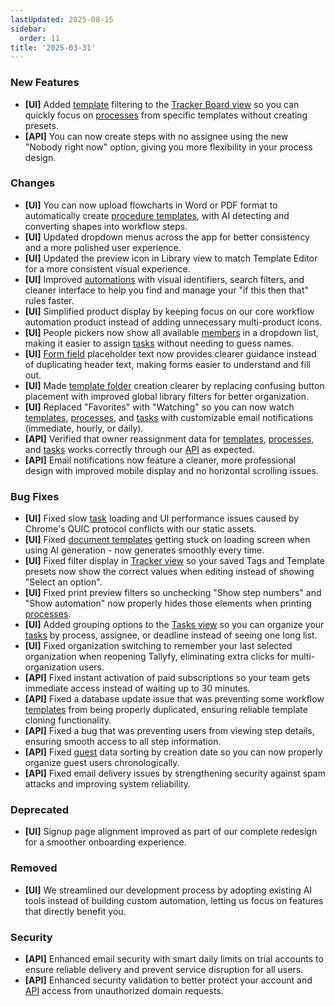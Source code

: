 ```yaml
---
lastUpdated: 2025-08-15
sidebar:
  order: 11
title: '2025-03-31'
---
```


### New Features

- **[UI]** Added [template](/products/pro/documenting/templates/) filtering to the [Tracker Board view](/products/pro/tracking-and-tasks/tracker-view/) so you can quickly focus on [processes](/products/pro/tracking-and-tasks/processes/) from specific templates without creating presets.
- **[API]** You can now create steps with no assignee using the new "Nobody right now" option, giving you more flexibility in your process design.

### Changes

- **[UI]** You can now upload flowcharts in Word or PDF format to automatically create [procedure templates](/products/pro/documenting/templates/), with AI detecting and converting shapes into workflow steps.
- **[UI]** Updated dropdown menus across the app for better consistency and a more polished user experience.
- **[UI]** Updated the preview icon in Library view to match Template Editor for a more consistent visual experience.
- **[UI]** Improved [automations](/products/pro/documenting/templates/automations/) with visual identifiers, search filters, and cleaner interface to help you find and manage your "if this then that" rules faster.
- **[UI]** Simplified product display by keeping focus on our core workflow automation product instead of adding unnecessary multi-product icons.
- **[UI]** People pickers now show all available [members](/products/pro/documenting/members/) in a dropdown list, making it easier to assign [tasks](/products/pro/tracking-and-tasks/tasks/) without needing to guess names.
- **[UI]** [Form field](/products/pro/tracking-and-tasks/tasks/what-are-form-fields-in-tallyfy/) placeholder text now provides clearer guidance instead of duplicating header text, making forms easier to understand and fill out.
- **[UI]** Made [template folder](/products/pro/documenting/templates/organize-templates-into-folders/) creation clearer by replacing confusing button placement with improved global library filters for better organization.
- **[UI]** Replaced "Favorites" with "Watching" so you can now watch [templates](/products/pro/documenting/templates/), [processes](/products/pro/tracking-and-tasks/processes/), and [tasks](/products/pro/tracking-and-tasks/tasks/) with customizable email notifications (immediate, hourly, or daily).
- **[API]** Verified that owner reassignment data for [templates](/products/pro/documenting/templates/), [processes](/products/pro/tracking-and-tasks/processes/), and [tasks](/products/pro/tracking-and-tasks/tasks/) works correctly through our [API](/products/pro/integrations/open-api/) as expected.
- **[API]** Email notifications now feature a cleaner, more professional design with improved mobile display and no horizontal scrolling issues.

### Bug Fixes

- **[UI]** Fixed slow [task](/products/pro/tracking-and-tasks/tasks/) loading and UI performance issues caused by Chrome's QUIC protocol conflicts with our static assets.
- **[UI]** Fixed [document templates](/products/pro/documenting/documents/) getting stuck on loading screen when using AI generation - now generates smoothly every time.
- **[UI]** Fixed filter display in [Tracker view](/products/pro/tracking-and-tasks/tracker-view/) so your saved Tags and Template presets now show the correct values when editing instead of showing "Select an option".
- **[UI]** Fixed print preview filters so unchecking "Show step numbers" and "Show automation" now properly hides those elements when printing [processes](/products/pro/tracking-and-tasks/processes/).
- **[UI]** Added grouping options to the [Tasks view](/products/pro/tracking-and-tasks/tasks-view/) so you can organize your [tasks](/products/pro/tracking-and-tasks/tasks/) by process, assignee, or deadline instead of seeing one long list.
- **[UI]** Fixed organization switching to remember your last selected organization when reopening Tallyfy, eliminating extra clicks for multi-organization users.
- **[API]** Fixed instant activation of paid subscriptions so your team gets immediate access instead of waiting up to 30 minutes.
- **[API]** Fixed a database update issue that was preventing some workflow [templates](/products/pro/documenting/templates/) from being properly duplicated, ensuring reliable template cloning functionality.
- **[API]** Fixed a bug that was preventing users from viewing step details, ensuring smooth access to all step information.
- **[API]** Fixed [guest](/products/pro/documenting/guests/) data sorting by creation date so you can now properly organize guest users chronologically.
- **[API]** Fixed email delivery issues by strengthening security against spam attacks and improving system reliability.

### Deprecated

- **[UI]** Signup page alignment improved as part of our complete redesign for a smoother onboarding experience.

### Removed

- **[UI]** We streamlined our development process by adopting existing AI tools instead of building custom automation, letting us focus on features that directly benefit you.

### Security

- **[API]** Enhanced email security with smart daily limits on trial accounts to ensure reliable delivery and prevent service disruption for all users.
- **[API]** Enhanced security validation to better protect your account and [API](/products/pro/integrations/open-api/) access from unauthorized domain requests.